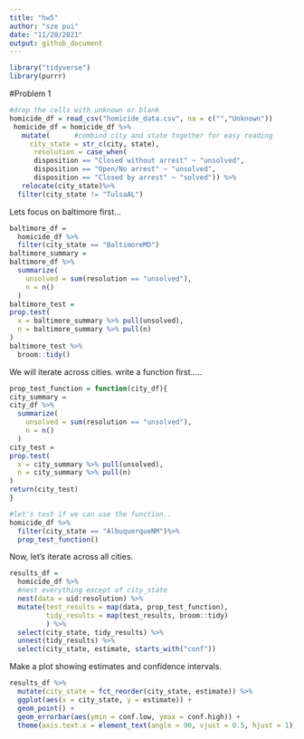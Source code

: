 ```yaml
---
title: "hw5"
author: "sze pui"
date: "11/20/2021"
output: github_document
---
```


```r
library("tidyverse")
library(purrr)
```


#Problem 1 

```r
#drop the cells with unknown or blank
homicide_df = read_csv("homicide_data.csv", na = c("","Unknown"))
 homicide_df = homicide_df %>%
   mutate(      #combind city and state together for easy reading 
     city_state = str_c(city, state),
      resolution = case_when(
      disposition == "Closed without arrest" ~ "unsolved",
      disposition == "Open/No arrest" ~ "unsolved",
      disposition == "Closed by arrest" ~ "solved")) %>% 
   relocate(city_state)%>% 
  filter(city_state != "TulsaAL")
```
Lets focus on baltimore first...
```r
baltimore_df = 
  homicide_df %>% 
  filter(city_state == "BaltimoreMD") 
baltimore_summary = 
baltimore_df %>% 
  summarize(
    unsolved = sum(resolution == "unsolved"), 
    n = n()
  )
baltimore_test = 
prop.test(
  x = baltimore_summary %>% pull(unsolved),
  n = baltimore_summary %>% pull(n)
)
baltimore_test %>% 
  broom::tidy()
```

We will iterate across cities.  write a function first..... 

```r
prop_test_function = function(city_df){
city_summary = 
city_df %>% 
  summarize(
    unsolved = sum(resolution == "unsolved"), 
    n = n()
  )
city_test = 
prop.test(
  x = city_summary %>% pull(unsolved),
  n = city_summary %>% pull(n)
)
return(city_test)
}

#let's test if we can use the function..
homicide_df %>% 
  filter(city_state == "AlbuquerqueNM")%>% 
  prop_test_function()
```

Now, let's iterate across all cities.

```r
results_df = 
  homicide_df %>% 
  #nest everything except of city_state 
  nest(data = uid:resolution) %>% 
  mutate(test_results = map(data, prop_test_function), 
         tidy_results = map(test_results, broom::tidy)
         ) %>% 
  select(city_state, tidy_results) %>% 
  unnest(tidy_results) %>%
  select(city_state, estimate, starts_with("conf"))
```

Make a plot showing estimates and confidence intervals. 

```r
results_df %>% 
  mutate(city_state = fct_reorder(city_state, estimate)) %>% 
  ggplot(aes(x = city_state, y = estimate)) + 
  geom_point() + 
  geom_errorbar(aes(ymin = conf.low, ymax = conf.high)) +
  theme(axis.text.x = element_text(angle = 90, vjust = 0.5, hjust = 1))
```

